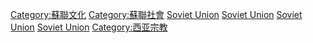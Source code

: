 {{Commonscat|Religion in the Soviet Union}}

[[Category:蘇聯文化|Category:蘇聯文化]]
[[Category:蘇聯社會|Category:蘇聯社會]]
[[Category:已不存在的國家的宗教|Soviet Union]]
[[Category:欧洲宗教史|Soviet Union]]
[[Category:亚洲宗教史|Soviet Union]]
[[Category:20世纪宗教|Soviet Union]]
[[Category:西亚宗教|Category:西亚宗教]]